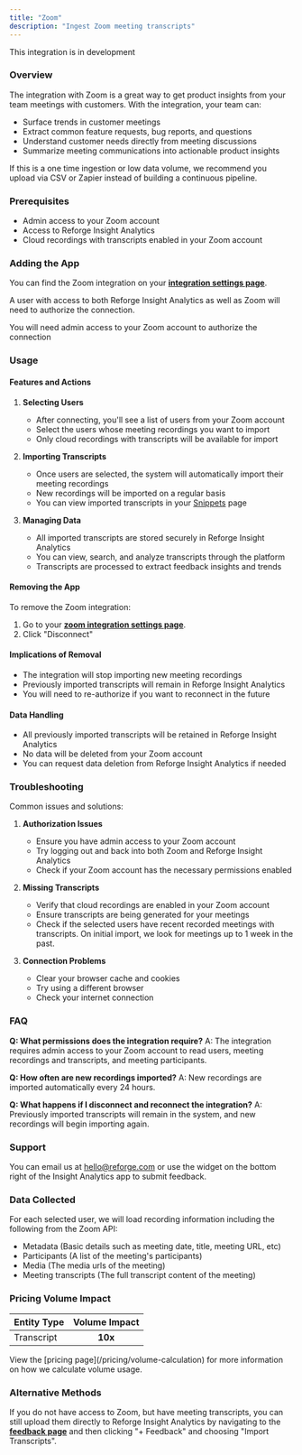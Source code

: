 ```yaml
---
title: "Zoom"
description: "Ingest Zoom meeting transcripts"
---
```

<Warning>This integration is in development</Warning>

### Overview

The integration with Zoom is a great way to get product insights from your team meetings with customers. With the integration, your team can:

- Surface trends in customer meetings
- Extract common feature requests, bug reports, and questions
- Understand customer needs directly from meeting discussions
- Summarize meeting communications into actionable product insights

<Note>
  If this is a one time ingestion or low data volume, we recommend you upload via
  CSV or Zapier instead of building a continuous pipeline.
</Note>

### Prerequisites
- Admin access to your Zoom account
- Access to Reforge Insight Analytics
- Cloud recordings with transcripts enabled in your Zoom account

### Adding the App

You can find the Zoom integration on your **[integration settings page](https://insights.reforge.com/w/default/settings/integrations/zoom)**.

A user with access to both Reforge Insight Analytics as well as Zoom will need to authorize the connection.

<Note>
  You will need admin access to your Zoom account to authorize the connection
</Note>

<Steps>
  <Step title='Go to "Settings"' />
  <Step title='Click "Integrations" in the navigation menu' />
  <Step title='Click "Zoom"' />
  <Step title='Click "Connect"' />
  <Step title="If necessary, log in to Zoom using the appropriate account" />
  <Step title="Review and approve the permissions requested" />
  <Step title="Once confirmed, you will be returned to Reforge Insight Analytics where you can select users for which to import meeting recording transcripts" />
</Steps>

### Usage
#### Features and Actions

1. **Selecting Users**
   - After connecting, you'll see a list of users from your Zoom account
   - Select the users whose meeting recordings you want to import
   - Only cloud recordings with transcripts will be available for import

2. **Importing Transcripts**
   - Once users are selected, the system will automatically import their meeting recordings
   - New recordings will be imported on a regular basis
   - You can view imported transcripts in your [Snippets](https://docs.monterey.ai/snippets) page

3. **Managing Data**
   - All imported transcripts are stored securely in Reforge Insight Analytics
   - You can view, search, and analyze transcripts through the platform
   - Transcripts are processed to extract feedback insights and trends

#### Removing the App

To remove the Zoom integration:

1. Go to your **[zoom integration settings page](https://insights.reforge.com/w/default/settings/integrations/zoom)**.
2. Click "Disconnect"

#### Implications of Removal
- The integration will stop importing new meeting recordings
- Previously imported transcripts will remain in Reforge Insight Analytics
- You will need to re-authorize if you want to reconnect in the future

#### Data Handling
- All previously imported transcripts will be retained in Reforge Insight Analytics
- No data will be deleted from your Zoom account
- You can request data deletion from Reforge Insight Analytics if needed

### Troubleshooting

Common issues and solutions:

1. **Authorization Issues**
   - Ensure you have admin access to your Zoom account
   - Try logging out and back into both Zoom and Reforge Insight Analytics
   - Check if your Zoom account has the necessary permissions enabled

2. **Missing Transcripts**
   - Verify that cloud recordings are enabled in your Zoom account
   - Ensure transcripts are being generated for your meetings
   - Check if the selected users have recent recorded meetings with transcripts. On initial import, we look for meetings up to 1 week in the past.

3. **Connection Problems**
   - Clear your browser cache and cookies
   - Try using a different browser
   - Check your internet connection

### FAQ

**Q: What permissions does the integration require?**
A: The integration requires admin access to your Zoom account to read users, meeting recordings and transcripts, and meeting participants.

**Q: How often are new recordings imported?**
A: New recordings are imported automatically every 24 hours.

**Q: What happens if I disconnect and reconnect the integration?**
A: Previously imported transcripts will remain in the system, and new recordings will begin importing again.

### Support

You can email us at hello@reforge.com or use the widget on the bottom right of the Insight Analytics app to submit feedback.

### Data Collected

For each selected user, we will load recording information including the following from the Zoom API:

- Metadata (Basic details such as meeting date, title, meeting URL, etc)
- Participants (A list of the meeting's participants)
- Media (The media urls of the meeting)
- Meeting transcripts (The full transcript content of the meeting)

### Pricing Volume Impact

| Entity Type | Volume Impact |
| :---------- | :-----------: |
| Transcript  |    **10x**    |

<Info>
  View the [pricing page](/pricing/volume-calculation) for more information on
  how we calculate volume usage.
</Info>

### Alternative Methods

If you do not have access to Zoom, but have meeting transcripts, you can still upload them directly to Reforge Insight Analytics by navigating to the
**[feedback page](https://insights.reforge.com/w/default/snippets/feedback)** and then clicking "+ Feedback" and choosing "Import Transcripts".